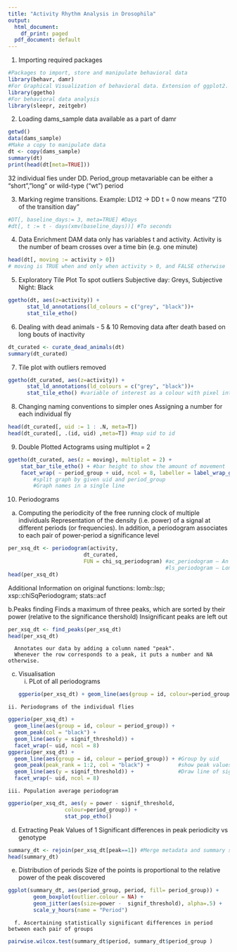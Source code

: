 ```yaml
---
title: "Activity Rhythm Analysis in Drosophila"
output:
  html_document:
    df_print: paged
  pdf_document: default
---
```


1. Importing required packages
```r
#Packages to import, store and manipulate behavioral data
library(behavr, damr)
#For Graphical Visualization of behavioral data. Extension of ggplot2. Additionally Pre-processes data.
library(ggetho) 
#For behavioral data analysis
library(sleepr, zeitgebr)


```


2. Loading dams_sample data available as a part of damr
```r
getwd()
data(dams_sample) 
#Make a copy to manipulate data
dt <- copy(dams_sample) 
summary(dt)
print(head(dt[meta=TRUE]))
```
32 individual fies under DD.
Period_group metavariable can be either a “short”,”long“ or wild-type (“wt”) period


3. Marking regime transitions. Example: LD12 -> DD
    t = 0 now means “ZT0 of the transition day”
```r
#DT[, baseline_days:= 3, meta=TRUE] #Days
#dt[, t := t - days(xmv(baseline_days))] #To seconds
```


4. Data Enrichment
    DAM data only has variables t and activity. Activity is the number of beam crosses over a time bin (e.g. one minute)
```r
head(dt[, moving := activity > 0])
# moving is TRUE when and only when activity > 0, and FALSE otherwise
```


5. Exploratory Tile Plot
    To spot outliers
    Subjective day: Greys, Subjective Night: Black
```r
ggetho(dt, aes(z=activity)) +
      stat_ld_annotations(ld_colours = c("grey", "black"))+
      stat_tile_etho() 
```

    
6. Dealing with dead animals - 5 & 10 
    Removing data after death based on long bouts of inactivity
```r
dt_curated <- curate_dead_animals(dt)
summary(dt_curated)
```


7. Tile plot with outliers removed
```r
ggetho(dt_curated, aes(z=activity)) +
      stat_ld_annotations(ld_colours = c("grey", "black"))+
      stat_tile_etho() #variable of interest as a colour with pixel intensity
```


8. Changing naming conventions to simpler ones
    Assigning a number for each individual fly
```r
head(dt_curated[, uid := 1 : .N, meta=T])
head(dt_curated[, .(id, uid) ,meta=T]) #map uid to id
```


9. Double Plotted Actograms using multiplot = 2
```r
ggetho(dt_curated, aes(z = moving), multiplot = 2) + 
    stat_bar_tile_etho() + #bar height to show the amount of movement
    facet_wrap( ~ period_group + uid, ncol = 8, labeller = label_wrap_gen(multi_line=FALSE)) 
        #split graph by given uid and period_group
        #Graph names in a single line
```


10. Periodograms
  a. Computing the periodicity of the free running clock of multiple individuals
      Representation of the density (i.e. power) of a signal at different periods (or frequencies). 
      In addition, a periodogram associates to each pair of power-period a significance level
```r
per_xsq_dt <- periodogram(activity, 
                        dt_curated,
                        FUN = chi_sq_periodogram) #ac_periodogram – An autocorrelation based method
                                                  #ls_periodogram – Lomb-Scargle algorithm
head(per_xsq_dt)
```
Additional Information on original functions: lomb::lsp; xsp::chiSqPeriodogram; stats::acf 


  b.Peaks finding
      Finds a maximum of three peaks, which are sorted by their power (relative to the significance thershold)
      Insignificant peaks are left out
```r
per_xsq_dt <- find_peaks(per_xsq_dt)
head(per_xsq_dt)
```
      Annotates our data by adding a column named "peak". 
      Whenever the row corresponds to a peak, it puts a number and NA otherwise. 
  
      
  c. Visualisation
      i. PLot of all periodograms
```r
ggperio(per_xsq_dt) + geom_line(aes(group = id, colour=period_group))
```
  
  
    ii. Periodograms of the individual flies
```r
ggperio(per_xsq_dt) + 
  geom_line(aes(group = id, colour = period_group)) +
  geom_peak(col = "black") +
  geom_line(aes(y = signif_threshold)) +
  facet_wrap(~ uid, ncol = 8)
ggperio(per_xsq_dt) + 
  geom_line(aes(group = id, colour = period_group)) + #Group by uid
  geom_peak(peak_rank = 1:2, col = "black") +         #show peak values for the I & II most significant peak values
  geom_line(aes(y = signif_threshold)) +              #Draw line of significance
  facet_wrap(~ uid, ncol = 8)
```
  
  
    iii. Population average periodogram
```r
ggperio(per_xsq_dt, aes(y = power - signif_threshold,
                  colour=period_group)) + 
                  stat_pop_etho()
```
    
    
  d. Extracting Peak Values of 1
      Significant differences in peak periodicity vs genotype
```r
summary_dt <- rejoin(per_xsq_dt[peak==1]) #Merge metadata and summary statistics 
head(summary_dt)
```
  
  
  e. Distribution of periods
      Size of the points is proportional to the relative power of the peak discovered
```r
ggplot(summary_dt, aes(period_group, period, fill= period_group)) + 
        geom_boxplot(outlier.colour = NA) +
        geom_jitter(aes(size=power -  signif_threshold), alpha=.5) +
        scale_y_hours(name = "Period") 
```
     
      
      f. Ascertaining statistically significant differences in period between each pair of groups
```r
pairwise.wilcox.test(summary_dt$period, summary_dt$period_group )
```
      

      